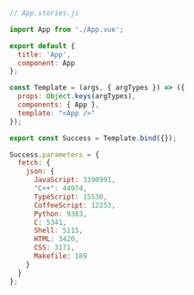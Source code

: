 ```js
// App.stories.js

import App from './App.vue';

export default {
  title: 'App',
  component: App
};

const Template = (args, { argTypes }) => ({
  props: Object.keys(argTypes),
  components: { App },
  template: "<App />"
});

export const Success = Template.bind({});

Success.parameters = {
  fetch: {
    json: {
      JavaScript: 3390991,
      "C++": 44974,
      TypeScript: 15530,
      CoffeeScript: 12253,
      Python: 9383,
      C: 5341,
      Shell: 5115,
      HTML: 3420,
      CSS: 3171,
      Makefile: 189
    }
  }
};
```